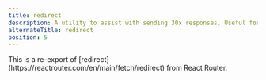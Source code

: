 ```yaml
---
title: redirect
description: A utility to assist with sending 30x responses. Useful for redirects in the browser.
alternateTitle: redirect
position: 5
---
```


<Info>
This is a re-export of [redirect](https://reactrouter.com/en/main/fetch/redirect) from React Router.
</Info>